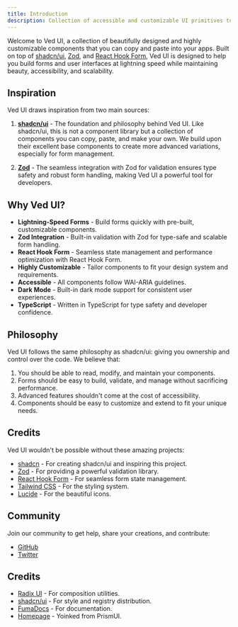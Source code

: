 ```yaml
---
title: Introduction
description: Collection of accessible and customizable UI primitives to build your own components.
---
```


Welcome to Ved UI, a collection of beautifully designed and highly customizable components that you can copy and paste into your apps. Built on top of [shadcn/ui](https://ui.shadcn.com), [Zod](https://zod.dev), and [React Hook Form](https://react-hook-form.com), Ved UI is designed to help you build forms and user interfaces at lightning speed while maintaining beauty, accessibility, and scalability.

<Quote
  author="Azacdev"
  authorSrc="https://github.com/shadcn.png"
  title="Creator of Ved UI"
  company="VedUI"
  companySrc="/_static/logo.svg"
  text="The moment I discovered shadcn/ui, I knew it was revolutionary. I saw the community's growing desire for more advanced and customizable form components, and that's why I created Ved UI - to help bridge that gap while maintaining the same philosophy of ownership and customization."
/>

## Inspiration

Ved UI draws inspiration from two main sources:

1. **[shadcn/ui](https://x.com/shadcn)** - The foundation and philosophy behind Ved UI. Like shadcn/ui, this is not a component library but a collection of components you can copy, paste, and make your own. We build upon their excellent base components to create more advanced variations, especially for form management.

2. **[Zod](https://zod.dev)** - The seamless integration with Zod for validation ensures type safety and robust form handling, making Ved UI a powerful tool for developers.

## Why Ved UI?

- **Lightning-Speed Forms** - Build forms quickly with pre-built, customizable components.
- **Zod Integration** - Built-in validation with Zod for type-safe and scalable form handling.
- **React Hook Form** - Seamless state management and performance optimization with React Hook Form.
- **Highly Customizable** - Tailor components to fit your design system and requirements.
- **Accessible** - All components follow WAI-ARIA guidelines.
- **Dark Mode** - Built-in dark mode support for consistent user experiences.
- **TypeScript** - Written in TypeScript for type safety and developer confidence.

## Philosophy

Ved UI follows the same philosophy as shadcn/ui: giving you ownership and control over the code. We believe that:

1. You should be able to read, modify, and maintain your components.
2. Forms should be easy to build, validate, and manage without sacrificing performance.
3. Advanced features shouldn't come at the cost of accessibility.
4. Components should be easy to customize and extend to fit your unique needs.

## Credits

Ved UI wouldn't be possible without these amazing projects:

- [shadcn](https://twitter.com/shadcn) - For creating shadcn/ui and inspiring this project.
- [Zod](https://zod.dev) - For providing a powerful validation library.
- [React Hook Form](https://react-hook-form.com) - For seamless form state management.
- [Tailwind CSS](https://tailwindcss.com) - For the styling system.
- [Lucide](https://lucide.dev) - For the beautiful icons.

## Community

Join our community to get help, share your creations, and contribute:

- [GitHub](https://github.com/azacdev/ved-ui)
- [Twitter](https://twitter.com/azacdev)

## Credits

- [Radix UI](https://radix-ui.com) - For composition utilities.
- [shadcn/ui](https://ui.shadcn.com) - For style and registry distribution.
- [FumaDocs](https://fumadocs.com) - For documentation.
- [Homepage](https://templete-prismui.vercel.app) - Yoinked from PrismUI.
